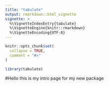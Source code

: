 ```yaml
---
title: "tabulate"
output: rmarkdown::html_vignette
vignette: >
  %\VignetteIndexEntry{tabulate}
  %\VignetteEngine{knitr::rmarkdown}
  %\VignetteEncoding{UTF-8}
---
```


```r
knitr::opts_chunk$set(
  collapse = TRUE,
  comment = "#>"
)
```

```r
library(tabulate)
```

#Hello this is my intro page for my new package
